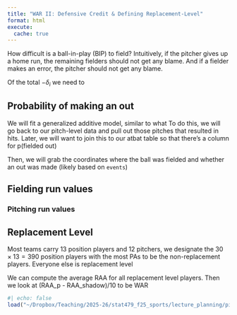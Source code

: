 ```yaml
---
title: "WAR II: Defensive Credit & Defining Replacement-Level"
format: html
execute: 
  cache: true
---
```


How difficult is a ball-in-play (BIP) to field? 
Intuitively, if the pitcher gives up a home run, the remaining fielders should not get any blame. And if a fielder makes an error, the pitcher should not get any blame.

Of the total $-\delta_{i}$ we need to 

## Probability of making an out


We will fit a generalized additive model, similar to what
To do this, we will go back to our pitch-level data and pull out those pitches that resulted in hits. 
Later, we will want to join this to our atbat table so that there's a column for p(fielded out) 

Then, we will grab the coordinates where the ball was fielded and whether an out was made (likely based on `events`)

<!--
  do the same thing as above but this time re-define Y to be out & done by a particular fielder
-->

## Fielding run values


<!--
  1. Fit a GAM for probability an out occurs on BIP i: p_i
  2. Give -delta * (1 - p_i) to pitcher and -delta * p_i to fielders. Call this delta_f
  3. For each fielding position, we need to know prob. that they could have made that out
  For BIP i we compute probability that each position could make the out; then we normalize to get s_il. 
  Regress delta_f * s onto parks; residualize to get RAA_f
-->

### Pitching run values

<!--
  Regress delta_f for pitchers onto park and platoon indicator
-->

## Replacement Level

Most teams carry 13 position players and 12 pitchers, we designate the $30 \times 13 = 390$ position players with the most PAs to be the non-replacement players. Everyone else is replacement level


We can compute the average RAA for all replacement level players. Then we look at (RAA_p - RAA_shadow)/10 to be WAR


<!--
  hit location: position of first fielder to touch the ball
    Use this when 
  hc_x, hc_y: plot them all to get a sense of where things are; we can rotate by 180 ccw so that home plate is at the bottom and then we can translate so home plate is at (0,0)
-->

```r
#| echo: false
load("~/Dropbox/Teaching/2025-26/stat479_f25_sports/lecture_planning/pitchFraming/statcast2024.RData")
```

<!--
  when hc_x is NA but type == 1 that might be a home run and there is just no coordinate
  fit a GAM with out or not 
-->
